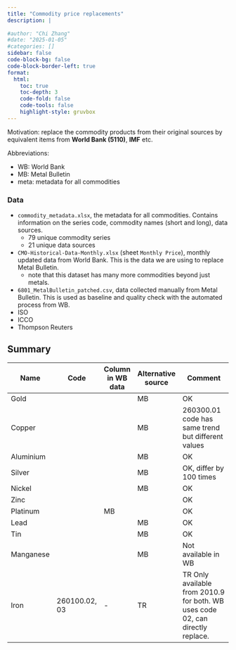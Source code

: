 ```yaml
---
title: "Commodity price replacements"
description: |
  
#author: "Chi Zhang"
#date: "2025-01-05"
#categories: []
sidebar: false
code-block-bg: false
code-block-border-left: true
format: 
  html:
    toc: true
    toc-depth: 3
    code-fold: false
    code-tools: false
    highlight-style: gruvbox
---
```



Motivation: replace the commodity products from their original sources by equivalent items from **World Bank (5110)**, **IMF** etc.

Abbreviations: 

* WB: World Bank
* MB: Metal Bulletin
* meta: metadata for all commodities

### Data

* `commodity_metadata.xlsx`, the metadata for all commodities. Contains information on the series code, commodity names (short and long), data sources.
  * 79 unique commodity series
  * 21 unique data sources
* `CMO-Historical-Data-Monthly.xlsx` (sheet `Monthly Price`), monthly updated data from World Bank. This is the data we are using to replace Metal Bulletin. 
  * note that this dataset has many more commodities beyond just metals.
* `6801_MetalBulletin_patched.csv`, data collected manually from Metal Bulletin. This is used as baseline and quality check with the automated process from WB.
* ISO 
* ICCO
* Thompson Reuters


## Summary


| Name | Code | Column in WB data| Alternative source | Comment| 
|---|---|---|---|--------|
|Gold | | |MB | OK|
|Copper | | | MB| 260300.01 code has same trend but different values|
|Aluminium | | |MB |OK|
|Silver | | |MB |OK, differ by 100 times |
|Nickel | | |MB |OK |
|Zinc | | | |OK |
|Platinum | |MB | |OK |
|Lead | | |MB | OK|
|Tin | | | MB| OK|
|Manganese | | |MB |Not available in WB|
|Iron |260100.02, 03 |- |TR | TR Only available from 2010.9 for both. WB uses code 02, can directly replace.|














